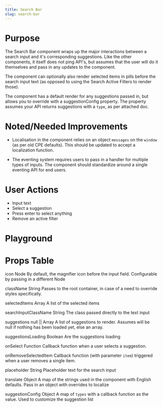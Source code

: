 ```yaml
---
title: Search Bar
slug: search-bar
---
```


# Purpose

The Search Bar component wraps up the major interactions between a search input and it's corresponding suggestions. Like the other components, it itself does not ping API's, but assumes that the user will do it themselves and pass in any updates to the component.

The component can optionally also render selected items in pills before the search input text (as opposed to using the Search Active Filters to render those).

The component has a default render for any suggestions passed in, but allows you to override with a suggestionConfig property. The property assumes your API returns suggestions with a `type`, as per attached doc.

# Noted/Needed Improvements

- Localisation in the component relies on an object `messages` on the `window` (as per old CPE defaults). This should be updated to accept a localization function.

- The eventing system requires users to pass in a handler for multiple types of inputs. The component should standardize around a single eventing API for end users.

# User Actions

- Input text
- Select a suggestion
- Press enter to select anything
- Remove an active filter

# Playground

# Props Table

icon
Node
By default, the magnifier icon before the input field. Configurable by passing in a different Node

className
String
Passes to the root container, in case of a need to override styles specifically.

selectedItems
Array
A list of the selected items

searchInputClassName
String
The class passed directly to the text input

suggestions
null || Array
A list of suggestions to render. Assumes will be null if nothing has been loaded yet, else an array.

suggestionsLoading
Boolean
Are the suggestions loading

onSelect
Function
Callback function when a user selects a suggestion.

onRemoveSelectedItem
Callback function (with parameter `item`) triggered when a user removes a single item.

placeholder
String
Placeholder text for the search input

translate
Object
A map of the strings used in the component with English defaults. Pass in an object with overrides to localize

suggestionConfig
Object
A map of `types` with a callback function as the value. Used to customize the suggestion list
